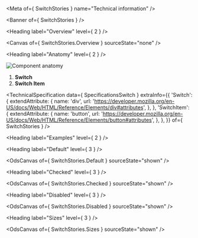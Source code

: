 
<Meta of={ SwitchStories } name="Technical information" />

<Banner of={ SwitchStories } />

<Heading label="Overview" level={ 2 } />

<Canvas of={ SwitchStories.Overview } sourceState="none" />

<Heading label="Anatomy" level={ 2 } />

![Component anatomy](components/switch/anatomy-tech.png "Component anatomy")

1. **Switch**
2. **Switch Item**

<TechnicalSpecification
  data={ SpecificationsSwitch }
  extraInfo={{
    'Switch': {
      extendAttribute: {
        name: 'div',
        url: 'https://developer.mozilla.org/en-US/docs/Web/HTML/Reference/Elements/div#attributes',
      },
    },
    'SwitchItem': {
      extendAttribute: {
        name: 'button',
        url: 'https://developer.mozilla.org/en-US/docs/Web/HTML/Reference/Elements/button#attributes',
      },
    },
  }}
  of={ SwitchStories } />

<Heading label="Examples" level={ 2 } />

<Heading label="Default" level={ 3 } />

<OdsCanvas of={ SwitchStories.Default } sourceState="shown" />

<Heading label="Checked" level={ 3 } />

<OdsCanvas of={ SwitchStories.Checked } sourceState="shown" />

<Heading label="Disabled" level={ 3 } />

<OdsCanvas of={ SwitchStories.Disabled } sourceState="shown" />

<Heading label="Sizes" level={ 3 } />

<OdsCanvas of={ SwitchStories.Sizes } sourceState="shown" />
